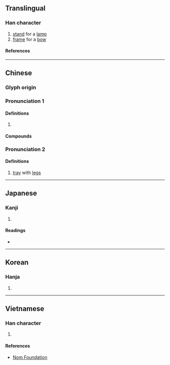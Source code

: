 {{character info}}
==Translingual==

===Han character===
{{Han char|rn=75|rad=木|as=13|sn=17|four=48904|canj=TKD|ids=⿱敬木(GJK),⿱敬𣎳(HT)}}

# [[stand]] for a [[lamp]]
# [[frame]] for a [[bow]]

====References====
{{Han ref|kx=0557.160|dkj=15681|dj=0946.220|hdz=21288.140|uh=6AA0}}

----

==Chinese==
{{zh-forms|alt=㯳,𢐧}}

===Glyph origin===
{{Han etym}}

===Pronunciation 1===
{{zh-pron
|m=qíng
|c=king4
|mn=kiâⁿ
|mc=1
|oc=n,2+1
|ma=
|cat=n
}}

====Definitions====
{{zh-hanzi}}

# {{rfdef|zh}}

====Compounds====
{{zh-der|檠枻|燈檠|檠天架海}}

===Pronunciation 2===
{{zh-pron
|m=jìng
|c=
|mc=2
|oc=3
|cat=n
}}

====Definitions====
{{zh-hanzi}}

# {{lb|zh|obsolete}} [[tray]] with [[leg]]s

----

==Japanese==

===Kanji===
{{ja-kanji|grade=|rs=木13}}

# {{rfdef|ja|sort=木13}}

====Readings====
* {{ja-readings|on=けい|kun=ゆだめ,ともしび-,たかつき}}

----

==Korean==

===Hanja===
{{ko-hanja|hangeul=경|eumhun=|rv=gyeong|mr=kyŏng|y=kyeng}}

# {{rfdef|ko|sort=木13}}

----

==Vietnamese==

===Han character===
{{vi-readings|rs=木13|reading=kình}}

# {{rfdef|vi|sort=木13}}

====References====
* [http://nomfoundation.org/common/nom_details.php?codepoint=6aa0 Nom Foundation]